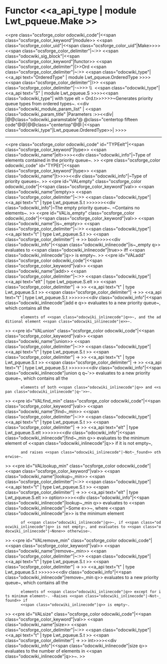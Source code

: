 =Functor <<a_api_type | module Lwt_pqueue.Make >> =
<<pre class="ocsforge_color odocwiki_code"|<<span class="ocsforge_color_keyword"|module>> <<span class="ocsforge_color_uid"|<<span class="ocsforge_color_uid"|Make>>>> <<span class="ocsforge_color_delimiter"|~:>> <<span class="odocwiki_sig_block"|<<span class="ocsforge_color_keyword"|functor>> <<span class="ocsforge_color_delimiter"|(>>Ord <<span class="ocsforge_color_delimiter"|~:>> <<span class="odocwiki_type"|<<a_api text="OrderedType" | module Lwt_pqueue.OrderedType >>>><<span class="ocsforge_color_delimiter"|)>> <<span class="ocsforge_color_delimiter"|-~>>> \\  <<span class="odocwiki_type"|<<a_api text="S" | module Lwt_pqueue.S >>>><<span class="odocwiki_type"|  with type elt = Ord.t>>>>>>~Generates priority queue types from ordered types~.
<<div class="odocwiki_module_param_list" | <<span class="odocwiki_param_title" |Parameters :>><<div|
|@@class="odocwiki_paramstable"@ @class="centertop fifteen code"@@{{{Ord}}}|@@class="centertop"@@:|<<span class="odocwiki_type"|Lwt_pqueue.OrderedType>>|
>>>>

----
<<pre class="ocsforge_color odocwiki_code" id="TYPEelt"|<<span class="ocsforge_color_keyword"|type>> <<span class="odocwiki_name"|elt>>>><<div class="odocwiki_info"|~Type of elements contained in the priority queue~.
>>
<<pre class="ocsforge_color odocwiki_code" id="TYPEt"|<<span class="ocsforge_color_keyword"|type>> <<span class="odocwiki_name"|t>>>><<div class="odocwiki_info"|~Type of priority queues~.
>>
<<pre id="VALempty" class="ocsforge_color odocwiki_code"|<<span class="ocsforge_color_keyword"|val>> <<span class="odocwiki_name"|empty>> <<span class="ocsforge_color_delimiter"|~:>> <<span class="odocwiki_type"|<<a_api text="t" | type Lwt_pqueue.S.t >>>>>><<div class="odocwiki_info"|~The empty priority queue~. ~Contains no elements~.
>>
<<pre id="VALis_empty" class="ocsforge_color odocwiki_code"|<<span class="ocsforge_color_keyword"|val>> <<span class="odocwiki_name"|is~_empty>> <<span class="ocsforge_color_delimiter"|~:>> <<span class="odocwiki_type"|<<a_api text="t" | type Lwt_pqueue.S.t >> <<span class="ocsforge_color_delimiter"| -> >> bool>>>><<div class="odocwiki_info"|<<span class="odocwiki_inlinecode"|is~_empty q>> evaluates to <<span class="odocwiki_inlinecode"|true>> iff <<span class="odocwiki_inlinecode"|q>> is empty~.
>>
<<pre id="VALadd" class="ocsforge_color odocwiki_code"|<<span class="ocsforge_color_keyword"|val>> <<span class="odocwiki_name"|add>> <<span class="ocsforge_color_delimiter"|~:>> <<span class="odocwiki_type"|<<a_api text="elt" | type Lwt_pqueue.S.elt >> <<span class="ocsforge_color_delimiter"| -> >> <<a_api text="t" | type Lwt_pqueue.S.t >> <<span class="ocsforge_color_delimiter"| -> >> <<a_api text="t" | type Lwt_pqueue.S.t >>>>>><<div class="odocwiki_info"|<<span class="odocwiki_inlinecode"|add e q>> evaluates to a new priority queue~, which contains all the
        elements of <<span class="odocwiki_inlinecode"|q>>~, and the additional element <<span class="odocwiki_inlinecode"|e>>~.
>>
<<pre id="VALunion" class="ocsforge_color odocwiki_code"|<<span class="ocsforge_color_keyword"|val>> <<span class="odocwiki_name"|union>> <<span class="ocsforge_color_delimiter"|~:>> <<span class="odocwiki_type"|<<a_api text="t" | type Lwt_pqueue.S.t >> <<span class="ocsforge_color_delimiter"| -> >> <<a_api text="t" | type Lwt_pqueue.S.t >> <<span class="ocsforge_color_delimiter"| -> >> <<a_api text="t" | type Lwt_pqueue.S.t >>>>>><<div class="odocwiki_info"|<<span class="odocwiki_inlinecode"|union q q~'>> evaluates to a new priority queue~, which contains all the
        elements of both <<span class="odocwiki_inlinecode"|q>> and <<span class="odocwiki_inlinecode"|q~'>>~.
>>
<<pre id="VALfind_min" class="ocsforge_color odocwiki_code"|<<span class="ocsforge_color_keyword"|val>> <<span class="odocwiki_name"|find~_min>> <<span class="ocsforge_color_delimiter"|~:>> <<span class="odocwiki_type"|<<a_api text="t" | type Lwt_pqueue.S.t >> <<span class="ocsforge_color_delimiter"| -> >> <<a_api text="elt" | type Lwt_pqueue.S.elt >>>>>><<div class="odocwiki_info"|<<span class="odocwiki_inlinecode"|find~_min q>> evaluates to the minimum element of <<span class="odocwiki_inlinecode"|q>> if it is not empty~,
        and raises <<span class="odocwiki_inlinecode"|~Not~_found>> otherwise~.
>>
<<pre id="VALlookup_min" class="ocsforge_color odocwiki_code"|<<span class="ocsforge_color_keyword"|val>> <<span class="odocwiki_name"|lookup~_min>> <<span class="ocsforge_color_delimiter"|~:>> <<span class="odocwiki_type"|<<a_api text="t" | type Lwt_pqueue.S.t >> <<span class="ocsforge_color_delimiter"| -> >> <<a_api text="elt" | type Lwt_pqueue.S.elt >> option>>>><<div class="odocwiki_info"|<<span class="odocwiki_inlinecode"|lookup~_min q>> evaluates to <<span class="odocwiki_inlinecode"|~Some e>>~, where <<span class="odocwiki_inlinecode"|e>> is the minimum element
        of <<span class="odocwiki_inlinecode"|q>>~, if <<span class="odocwiki_inlinecode"|q>> is not empty~, and evaluates to <<span class="odocwiki_inlinecode"|~None>> otherwise~.
>>
<<pre id="VALremove_min" class="ocsforge_color odocwiki_code"|<<span class="ocsforge_color_keyword"|val>> <<span class="odocwiki_name"|remove~_min>> <<span class="ocsforge_color_delimiter"|~:>> <<span class="odocwiki_type"|<<a_api text="t" | type Lwt_pqueue.S.t >> <<span class="ocsforge_color_delimiter"| -> >> <<a_api text="t" | type Lwt_pqueue.S.t >>>>>><<div class="odocwiki_info"|<<span class="odocwiki_inlinecode"|remove~_min q>> evaluates to a new priority queue~, which contains all the
        elements of <<span class="odocwiki_inlinecode"|q>> except for its minimum element~. ~Raises <<span class="odocwiki_inlinecode"|~Not~_found>> if
        <<span class="odocwiki_inlinecode"|q>> is empty~.
>>
<<pre id="VALsize" class="ocsforge_color odocwiki_code"|<<span class="ocsforge_color_keyword"|val>> <<span class="odocwiki_name"|size>> <<span class="ocsforge_color_delimiter"|~:>> <<span class="odocwiki_type"|<<a_api text="t" | type Lwt_pqueue.S.t >> <<span class="ocsforge_color_delimiter"| -> >> int>>>><<div class="odocwiki_info"|<<span class="odocwiki_inlinecode"|size q>> evaluates to the number of elements in <<span class="odocwiki_inlinecode"|q>>~.
>>
